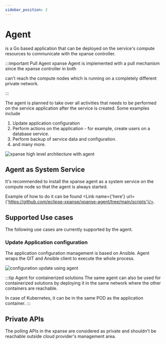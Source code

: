 ```yaml
---
sidebar_position: 2
---
```



# Agent

<Link name={'xpanse agent'} url={'https://github.com/eclipse-xpanse/xpanse-agent'} /> is a Go based application that can
be deployed on the service's compute resources to communicate with the xpanse controller.

:::important Pull Agent
xpanse Agent is implemented with a pull mechanism since the xpanse controller in both

<Link name={'modes'} url={'./modes'} /> can't reach the compute nodes which is running on a completely different private
network.

:::

The agent is planned to take over all activities that needs to be performed on the service application after the
service is created. Some examples include

1. Update application configuration
2. Perform actions on the application - for example, create users on a database service.
3. Perform backup of service data and configuration.
4. and many more.

![xpanse high level architecture with agent](../static/img/xpanse-architecture-with-agent.excalidraw.png)

## Agent as System Service

It's recommended to install the xpanse agent as a system service on the compute node so that the agent is always started.

Example of how to do it can be found <Link name={'here'} url={'https://github.com/eclipse-xpanse/xpanse-agent/tree/main/scripts'}/>.

## Supported Use cases

The following use cases are currently supported by the agent.

### Update Application configuration

The application configuration management is based on Ansible.
Agent wraps the GIT and Ansible client to execute the whole process.

![configuration update using agent](../static/img/xpanse-agent-config-update-workflow.excalidraw.png)

:::tip Agent for containerized solutions
The same agent can also be used for containerized solutions by deploying it in the same network where the other
containers are reachable.

In case of Kubernetes, it can be in the same POD as the application container.
:::

## Private APIs

The polling APIs in the xpanse are considered as private
and shouldn't be reachable outside cloud provider's management area.
